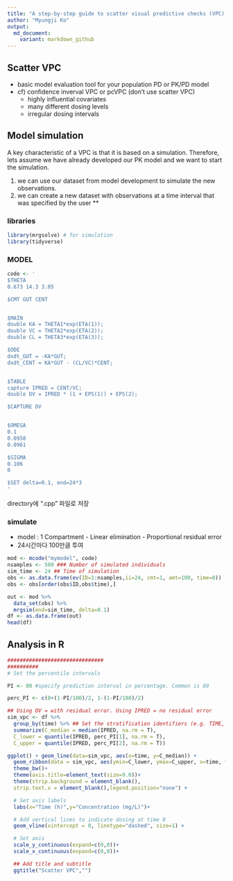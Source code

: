 ---
title: "A step-by-step guide to scatter visual predictive checks (VPC) of NONMEM models"
author: "Myungji Ko"
output:
  md_document:
    variant: markdown_github
---

## Scatter VPC
- basic model evaluation tool for your population PD or PK/PD model   
- cf) confidence inverval VPC or pcVPC (don't use scatter VPC)  
    + highly influential covariates  
    + many different dosing levels  
    + irregular dosing intervals  

## Model simulation
A key characteristic of a VPC is that it is based on a simulation. Therefore, lets assume we have already developed our PK model and we want to start the simulation.  

1. we can use our dataset from model development to simulate the new observations.    
2. we can create a new dataset with observations at a time interval that was specified by the user **  

### libraries
```{r, result="hidden", message=FALSE, warning=FALSE}
library(mrgsolve) # for simulation
library(tidyverse)
```

### MODEL
```{r}
code <- '
$THETA
0.673 14.3 3.05

$CMT GUT CENT


$MAIN
double KA = THETA1*exp(ETA(1));
double VC = THETA2*exp(ETA(2));
double CL = THETA3*exp(ETA(3));

$ODE
dxdt_GUT = -KA*GUT;
dxdt_CENT = KA*GUT - (CL/VC)*CENT;


$TABLE
capture IPRED = CENT/VC;
double DV = IPRED * (1 + EPS(1)) + EPS(2);

$CAPTURE DV


$OMEGA
0.1
0.0958
0.0961

$SIGMA
0.106 
0

$SET delta=0.1, end=24*3
'
```

directory에 ".cpp" 파일로 저장

### simulate
- model : 1 Compartment - Linear elimination - Proportional residual error  
- 24시간마다 100만큼 투여

```{r}
mod <- mcode("mymodel", code)
nsamples <- 500 ### Number of simulated individuals
sim_time <- 24 ## Time of simulation
obs <- as.data.frame(ev(ID=1:nsamples,ii=24, cmt=1, amt=100, time=0))
obs <- obs[order(obs$ID,obs$time),]

out <- mod %>%
  data_set(obs) %>% 
  mrgsim(end=sim_time, delta=0.1) 
df <- as.data.frame(out)
head(df)
```

## Analysis in R
```{r}
###############################
##########
# Set the percentile intervals

PI <- 80 #specify prediction interval in percentage. Common is 80

perc_PI <- c(0+(1-PI/100)/2, 1-(1-PI/100)/2)

## Using DV = with residual error. Using IPRED = no residual error
sim_vpc <- df %>%
  group_by(time) %>% ## Set the stratification identifiers (e.g. TIME, DOSE, CMT, etc.)
  summarize(C_median = median(IPRED, na.rm = T),
  C_lower = quantile(IPRED, perc_PI[1], na.rm = T),
  C_upper = quantile(IPRED, perc_PI[2], na.rm = T))

ggplot() + geom_line(data=sim_vpc, aes(x=time, y=C_median)) +
  geom_ribbon(data = sim_vpc, aes(ymin=C_lower, ymax=C_upper, x=time, fill = "band"), alpha = 0.3) +
  theme_bw()+
  theme(axis.title=element_text(size=9.0))+
  theme(strip.background = element_blank(),
  strip.text.x = element_blank(),legend.position="none") +

  # Set axis labels
  labs(x="Time (h)",y="Concentration (mg/L)")+

  # Add vertical lines to indicate dosing at time 0
  geom_vline(xintercept = 0, linetype="dashed", size=1) +

  # Set axis
  scale_y_continuous(expand=c(0,0))+
  scale_x_continuous(expand=c(0,0))+

  ## Add title and subtitle
  ggtitle("Scatter VPC","")
```
